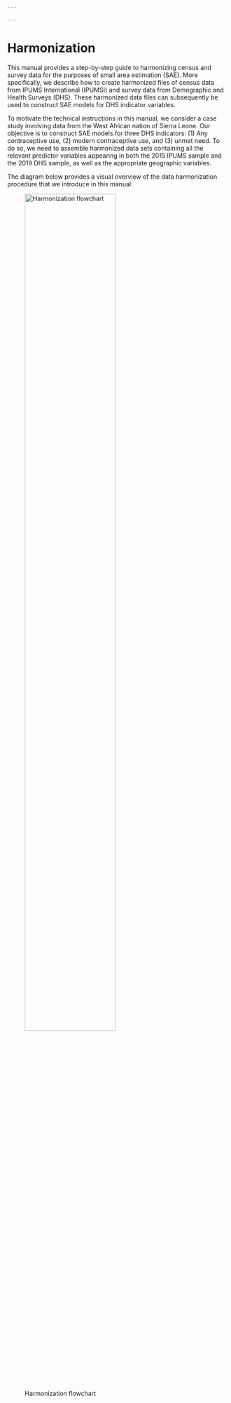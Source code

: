 ```yaml
---

---
```


# Harmonization

This manual provides a step-by-step guide to harmonizing census and survey data for the purposes of small area estimation (SAE). More specifically, we describe how to create harmonized files of census data from IPUMS International (IPUMSI) and survey data from Demographic and Health Surveys (DHS). These harmonized data files can subsequently be used to construct SAE models for DHS indicator variables.

To motivate the technical instructions in this manual, we consider a case study involving data from the West African nation of Sierra Leone. Our objective is to construct SAE models for three DHS indicators: (1) Any contraceptive use, (2) modern contraceptive use, and (3) unmet need. To do so, we need to assemble harmonized data sets containing all the relevant predictor variables appearing in both the 2015 IPUMS sample and the 2019 DHS sample, as well as the appropriate geographic variables.

The diagram below provides a visual overview of the data harmonization procedure that we introduce in this manual:

![Harmonization flowchart](img//Data Harmonization Flowchart.png){#id .class width=70% height=70%}



